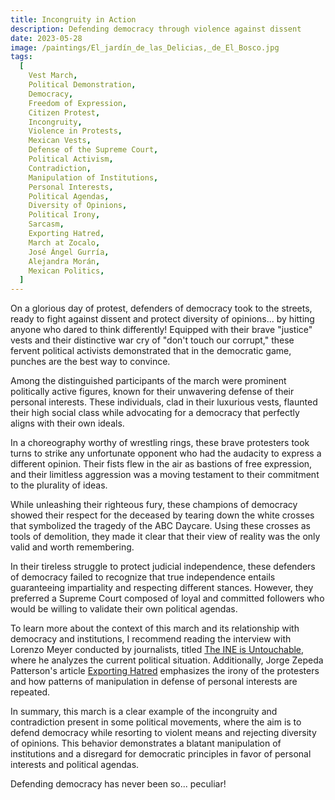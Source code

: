 ```yaml
---
title: Incongruity in Action
description: Defending democracy through violence against dissent
date: 2023-05-28
image: /paintings/El_jardín_de_las_Delicias,_de_El_Bosco.jpg
tags:
  [
    Vest March,
    Political Demonstration,
    Democracy,
    Freedom of Expression,
    Citizen Protest,
    Incongruity,
    Violence in Protests,
    Mexican Vests,
    Defense of the Supreme Court,
    Political Activism,
    Contradiction,
    Manipulation of Institutions,
    Personal Interests,
    Political Agendas,
    Diversity of Opinions,
    Political Irony,
    Sarcasm,
    Exporting Hatred,
    March at Zocalo,
    José Ángel Gurría,
    Alejandra Morán,
    Mexican Politics,
  ]
---
```


<Tweet id="1662952920470413314" />

On a glorious day of protest, defenders of democracy took to the streets, ready to fight against dissent and protect diversity of opinions... by hitting anyone who dared to think differently! Equipped with their brave "justice" vests and their distinctive war cry of "don't touch our corrupt," these fervent political activists demonstrated that in the democratic game, punches are the best way to convince.

Among the distinguished participants of the march were prominent politically active figures, known for their unwavering defense of their personal interests. These individuals, clad in their luxurious vests, flaunted their high social class while advocating for a democracy that perfectly aligns with their own ideals.

In a choreography worthy of wrestling rings, these brave protesters took turns to strike any unfortunate opponent who had the audacity to express a different opinion. Their fists flew in the air as bastions of free expression, and their limitless aggression was a moving testament to their commitment to the plurality of ideas.

While unleashing their righteous fury, these champions of democracy showed their respect for the deceased by tearing down the white crosses that symbolized the tragedy of the ABC Daycare. Using these crosses as tools of demolition, they made it clear that their view of reality was the only valid and worth remembering.

In their tireless struggle to protect judicial independence, these defenders of democracy failed to recognize that true independence entails guaranteeing impartiality and respecting different stances. However, they preferred a Supreme Court composed of loyal and committed followers who would be willing to validate their own political agendas.

To learn more about the context of this march and its relationship with democracy and institutions, I recommend reading the interview with Lorenzo Meyer conducted by journalists, titled [The INE is Untouchable](https://www.sinembargo.mx/16-11-2022/4285551), where he analyzes the current political situation. Additionally, Jorge Zepeda Patterson's article [Exporting Hatred](https://www.sinembargo.mx/28-05-2023/4366027) emphasizes the irony of the protesters and how patterns of manipulation in defense of personal interests are repeated.

<Tweet id="1662909444576133120" />

In summary, this march is a clear example of the incongruity and contradiction present in some political movements, where the aim is to defend democracy while resorting to violent means and rejecting diversity of opinions. This behavior demonstrates a blatant manipulation of institutions and a disregard for democratic principles in favor of personal interests and political agendas.

Defending democracy has never been so... peculiar!
